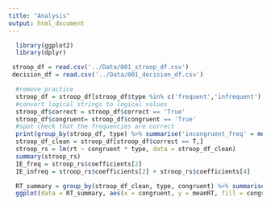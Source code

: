 ```yaml
---
title: "Analysis"
output: html_document
---
```


```r
  library(ggplot2)
  library(dplyr)
```

```r
 stroop_df = read.csv('../Data/001_stroop_df.csv')
 decision_df = read.csv('../Data/001_decision_df.csv')
```

```r
  #remove practice
  stroop_df = stroop_df[stroop_df$type %in% c('frequent','infrequent'),]
  #convert logical strings to logical values
  stroop_df$correct = stroop_df$correct == 'True'
  stroop_df$congruent= stroop_df$congruent == 'True'
  #spot check that the frequencies are correct
  print(group_by(stroop_df, type) %>% summarise('incongruent_freq' = mean(congruent)))
  stroop_df_clean = stroop_df[stroop_df$correct == T,]
  stroop_rs = lm(rt ~ congruent * type, data = stroop_df_clean)
  summary(stroop_rs)
  IE_freq = stroop_rs$coefficients[2]
  IE_infreq = stroop_rs$coefficients[2] + stroop_rs$coefficients[4]
```

```r
  RT_summary = group_by(stroop_df_clean, type, congruent) %>% summarise('meanRT' = mean(rt))
  ggplot(data = RT_summary, aes(x = congruent, y = meanRT, fill = congruent )) + geom_bar(stat = 'identity') + facet_grid(.~type)
```



